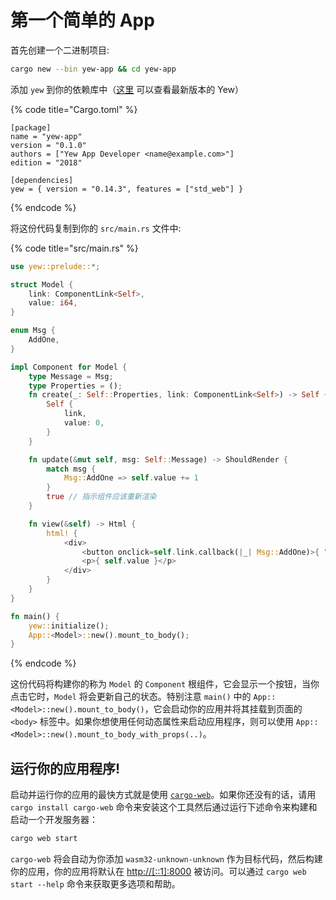 # 第一个简单的 App

首先创建一个二进制项目:

```bash
cargo new --bin yew-app && cd yew-app
```

添加 `yew` 到你的依赖库中（[这里](https://docs.rs/yew) 可以查看最新版本的 Yew）

{% code title="Cargo.toml" %}

```text
[package]
name = "yew-app"
version = "0.1.0"
authors = ["Yew App Developer <name@example.com>"]
edition = "2018"

[dependencies]
yew = { version = "0.14.3", features = ["std_web"] }
```

{% endcode %}

将这份代码复制到你的 `src/main.rs` 文件中:

{% code title="src/main.rs" %}

```rust
use yew::prelude::*;

struct Model {
    link: ComponentLink<Self>,
    value: i64,
}

enum Msg {
    AddOne,
}

impl Component for Model {
    type Message = Msg;
    type Properties = ();
    fn create(_: Self::Properties, link: ComponentLink<Self>) -> Self {
        Self {
            link,
            value: 0,
        }
    }

    fn update(&mut self, msg: Self::Message) -> ShouldRender {
        match msg {
            Msg::AddOne => self.value += 1
        }
        true // 指示组件应该重新渲染
    }

    fn view(&self) -> Html {
        html! {
            <div>
                <button onclick=self.link.callback(|_| Msg::AddOne)>{ "+1" }</button>
                <p>{ self.value }</p>
            </div>
        }
    }
}

fn main() {
    yew::initialize();
    App::<Model>::new().mount_to_body();
}
```

{% endcode %}

这份代码将构建你的称为 `Model` 的 `Component` 根组件，它会显示一个按钮，当你点击它时，`Model` 将会更新自己的状态。特别注意 `main()` 中的 `App::<Model>::new().mount_to_body()`，它会启动你的应用并将其挂载到页面的 `<body>` 标签中。如果你想使用任何动态属性来启动应用程序，则可以使用 `App::<Model>::new().mount_to_body_with_props(..)`。

## 运行你的应用程序!

启动并运行你的应用的最快方式就是使用 [`cargo-web`](https://github.com/koute/cargo-web)。如果你还没有的话，请用 `cargo install cargo-web` 命令来安装这个工具然后通过运行下述命令来构建和启动一个开发服务器：

```bash
cargo web start
```

`cargo-web` 将会自动为你添加 `wasm32-unknown-unknown` 作为目标代码，然后构建你的应用，你的应用将默认在 [http://\[::1\]:8000](http://[::1]:8000) 被访问。可以通过 `cargo web start --help` 命令来获取更多选项和帮助。
